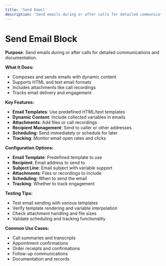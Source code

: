 ```yaml
---
title: 'Send Email'
description: 'Send emails during or after calls for detailed communications and documentation'
---
```


# Send Email Block

**Purpose**: Send emails during or after calls for detailed communications and documentation.

**What It Does:**
- Composes and sends emails with dynamic content
- Supports HTML and text email formats
- Includes attachments like call recordings
- Tracks email delivery and engagement

**Key Features:**
- **Email Templates**: Use predefined HTML/text templates
- **Dynamic Content**: Include collected variables in emails
- **Attachments**: Add files or call recordings
- **Recipient Management**: Send to caller or other addresses
- **Scheduling**: Send immediately or schedule for later
- **Tracking**: Monitor email open rates and clicks

**Configuration Options:**
- **Email Template**: Predefined template to use
- **Recipient**: Email address to send to
- **Subject Line**: Email subject with variable support
- **Attachments**: Files or recordings to include
- **Scheduling**: When to send the email
- **Tracking**: Whether to track engagement

**Testing Tips:**
- Test email sending with various templates
- Verify template rendering and variable interpolation
- Check attachment handling and file sizes
- Validate scheduling and tracking functionality

**Common Use Cases:**
- Call summaries and transcripts
- Appointment confirmations
- Order receipts and confirmations
- Follow-up communications
- Documentation and records
